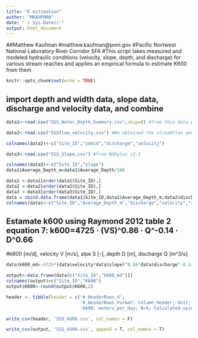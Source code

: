 ```yaml
---
title: "K estimation"
author: "MKAUFMAN"
date: "`r Sys.Date()`"
output: html_document
---
```

##Matthew Kaufman
#matthew.kaufman@pnnl.gov 
#Pacific Nortwest National Laboratory River Corridor SFA
#This script takes measured and modeled hydraulic conditions (velocity, slope, depth, and discharge) for various stream reaches and applies an empirical formula to estimate K600 from them

```r
knitr::opts_chunk$set(echo = TRUE)
```

## import depth and width data, slope data, discharge and velocity data, and combine
```r
data1<-read.csv("SSS_Water_Depth_Summary.csv",skip=8) #from this data package: https://data.ess-dive.lbl.gov/datasets/doi:10.15485/1969566

data2<-read.csv("SSSflow_velocity.csv") #We obtained the streamflow and flow velocity from NOAA National Water Model (NWM) retrospective dataset using version 2.1 of NWM. The dataset provides a 42-year (February through December 2020) hourly simulation at all sampling locations (except COMID 24125857). We computed the monthly averaged streamflow and velocity in August across these simulation years.

colnames(data2)<-c("Site_ID","comid","discharge","velocity")

data3<-read.csv("SSS_Slope.csv") #from NHDplus v2.1

colnames(data3)<-c("Site_ID","slope")
data1$Average_Depth_m=data1$Average_Depth/100

data1 <-data1[order(data1$Site_ID),]
data2 <-data2[order(data2$Site_ID),]
data3 <-data3[order(data3$Site_ID),]
data = cbind.data.frame(data1$Site_ID,data1$Average_Depth_m,data2$discharge,data2$velocity,data3$slope)
colnames(data)<-c("Site_ID","Average_Depth_m","discharge","velocity","slope")
```


## Estamate k600 using Raymond 2012 table 2 equation 7:  k600=4725 · (VS)^0.86 · Q^-0.14 · D^0.66
#k600 [m/d], velocity V [m/s], slpe S [-], depth D [m], discharge Q [m^3/s]

```r
data$k600_md<-4725*(data$velocity*data$slope)^0.86*data$discharge^-0.14*data$Average_Depth_m^0.66

output<-data.frame(data[c("Site_ID","k600_md")])
colnames(output)=c("Site_ID","K600")
output$K600<-round(output$K600,2)

header <- tibble(header = c('# HeaderRows_4',
                            '# HeaderRows_Format: Column_Header; Unit; InstallationMethod_ID; Instrument_Summary', 
                            'k600; meters_per_day; N/A; Calculated using (1) depth (2) flow (3) velocity and (4) slope as inputs for the Raymond et al. (2012) table 2 equation 7.'))

write_csv(header, 'SSS_k600.csv', col_names = F)

write_csv(output, 'SSS_k600.csv', append = T, col_names = T)

```